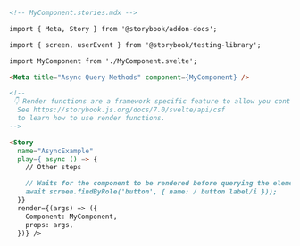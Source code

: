 ```md
<!-- MyComponent.stories.mdx -->

import { Meta, Story } from '@storybook/addon-docs';

import { screen, userEvent } from '@storybook/testing-library';

import MyComponent from './MyComponent.svelte';

<Meta title="Async Query Methods" component={MyComponent} />

<!--
 👇 Render functions are a framework specific feature to allow you control on how the component renders.
  See https://storybook.js.org/docs/7.0/svelte/api/csf
  to learn how to use render functions.
-->

<Story
  name="AsyncExample"
  play={ async () => {
    // Other steps

    // Waits for the component to be rendered before querying the element
    await screen.findByRole('button', { name: / button label/i }));
  }}
  render={(args) => ({
    Component: MyComponent,
    props: args,
  })} />
```